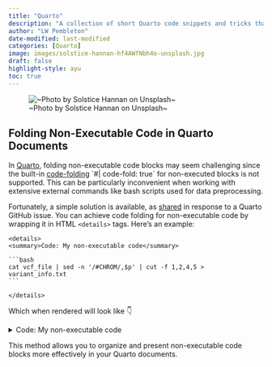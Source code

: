 ```yaml
---
title: "Quarto"
description: "A collection of short Quarto code snippets and tricks that individually are too short for a blog post"
author: "LW Pembleton"
date-modified: last-modified
categories: [Quarto]
image: images/solstice-hannan-hf4AWfNbh4o-unsplash.jpg
draft: false
highlight-style: ayu
toc: true
---
```


![\~Photo by Solstice Hannan on Unsplash\~](images/solstice-hannan-hf4AWfNbh4o-unsplash.jpg)

## Folding Non-Executable Code in Quarto Documents

In [Quarto](https://quarto.org/), folding non-executable code blocks may seem challenging since the built-in [code-folding](https://quarto.org/docs/output-formats/html-code.html#folding-code) \`#\| code-fold: true\` for non-executed blocks is not supported. This can be particularly inconvenient when working with extensive external commands like bash scripts used for data preprocessing.

Fortunately, a simple solution is available, as [shared](https://github.com/quarto-dev/quarto-cli/issues/4693) in response to a Quarto GitHub issue. You can achieve code folding for non-executable code by wrapping it in HTML `<details>` tags. Here's an example:

````         
<details>
<summary>Code: My non-executable code</summary>

```bash
cat vcf_file | sed -n '/#CHROM/,$p' | cut -f 1,2,4,5 > variant_info.txt 
```

</details>
````

Which when rendered will look like 👇

<details>

<summary>Code: My non-executable code</summary>

``` bash
cat vcf_file | sed -n '/#CHROM/,$p' | cut -f 1,2,4,5 > variant_info.txt 
```

</details>

This method allows you to organize and present non-executable code blocks more effectively in your Quarto documents.
